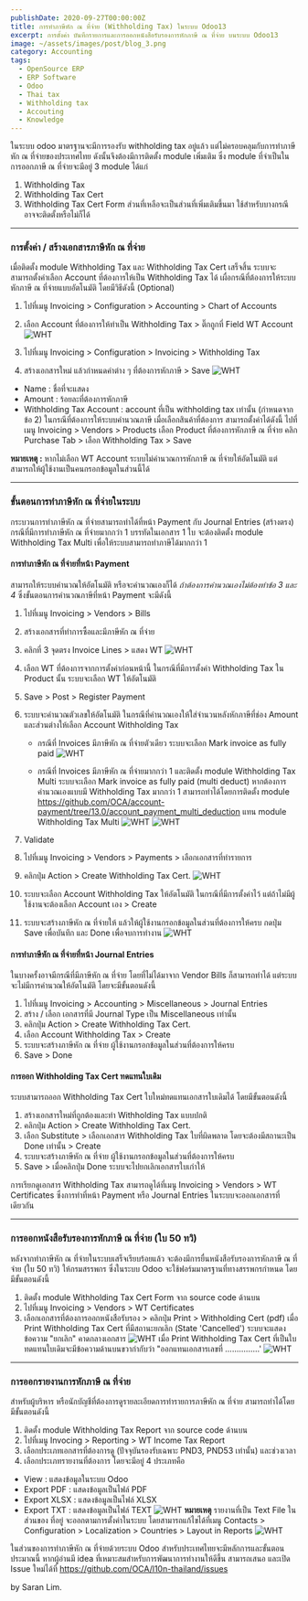 ```yaml
---
publishDate: 2020-09-27T00:00:00Z
title: การทำภาษีหัก ณ ที่จ่าย (Withholding Tax) ในระบบ Odoo13
excerpt: การตั้งค่า บันทึกรายการและการออกหนังสือรับรองการหักภาษี ณ ที่จ่าย บนระบบ Odoo13
image: ~/assets/images/post/blog_3.png
category: Accounting
tags:
  - OpenSource ERP
  - ERP Software
  - Odoo
  - Thai tax
  - Withholding tax
  - Accouting
  - Knowledge
---
```


ในระบบ odoo มาตรฐานจะมีการรองรับ withholding tax อยู่แล้ว แต่ไม่ครอบคลุมกับการทำภาษีหัก ณ ที่จ่ายของประเทศไทย ดังนั้นจึงต้องมีการติดตั้ง module เพิ่มเติม ซึ่ง module ที่จำเป็นในการออกภาษี ณ ที่จ่ายจะมีอยู่ 3 module ได้แก่
1. Withholding Tax
2. Withholding Tax Cert
3. Withholding Tax Cert Form
ส่วนที่เหลือจะเป็นส่วนที่เพิ่มเติมขึ้นมา ใช้สำหรับบางกรณี อาจจะติดตั้งหรือไม่ก็ได้

---

### การตั้งค่า / สร้างเอกสารภาษีหัก ณ ที่จ่าย

เมื่อติดตั้ง module Withholding Tax และ Withholding Tax Cert เสร็จสิ้น ระบบจะสามารถตั้งค่าเลือก Account ที่ต้องการให้เป็น Withholding Tax ได้ เผื่อกรณีที่ต้องการให้ระบบหักภาษี ณ ที่จ่ายแบบอัตโนมัติ โดยมีวิธีดังนี้ (Optional)
1. ไปที่เมนู Invoicing > Configuration > Accounting > Chart of Accounts
2. เลือก Account ที่ต้องการให้ทำเป็น Withholding Tax > ติ๊กถูกที่ Field WT Account
![WHT](../../assets/images/post/blog_3-2.png)

3. ไปที่เมนู Invoicing > Configuration > Invoicing > Withholding Tax
4. สร้างเอกสารใหม่ แล้วกำหนดค่าต่าง ๆ ที่ต้องการหักภาษี > Save
![WHT](../../assets/images/post/blog_3-3.png)
- Name : ชื่อที่จะแสดง
- Amount : ร้อยละที่ต้องการหักภาษี
- Withholding Tax Account : account ที่เป็น withholding tax เท่านั้น (กำหนดจากข้อ 2)
ในกรณีที่ต้องการให้ระบบคำนวณภาษี เมื่อเลือกสินค้าที่ต้องการ สามารถตั้งค่าได้ดังนี้
ไปที่เมนู Invoicing > Vendors > Products
เลือก Product ที่ต้องการหักภาษี ณ ที่จ่าย
คลิก Purchase Tab > เลือก Withholding Tax > Save

**หมายเหตุ :** หากไม่เลือก WT Account ระบบไม่คำนวณการหักภาษี ณ ที่จ่ายให้อัตโนมัติ แต่สามารถให้ผู้ใช้งานเป็นคนกรอกข้อมูลในส่วนนี้ได้

---

### ขั้นตอนการทำภาษีหัก ณ ที่จ่ายในระบบ

กระบวนการทำภาษีหัก ณ ที่จ่ายสามารถทำได้ที่หน้า Payment กับ Journal Entries (สร้างตรง)
กรณีที่มีการทำภาษีหัก ณ ที่จ่ายมากกว่า 1 บรรทัดในเอกสาร 1 ใบ
จะต้องติดตั้ง module Withholding Tax Multi เพื่อให้ระบบสามารถทำภาษีได้มากกว่า 1

#### การทำภาษีหัก ณ ที่จ่ายที่หน้า Payment

สามารถให้ระบบคำนวณให้อัตโนมัติ หรือจะคำนวณเองก็ได้ *ถ้าต้องการคำนวณเองไม่ต้องทำข้อ 3 และ 4*  ซึ่งขั้นตอนการคำนวณภาษีที่หน้า Payment จะมีดังนี้

1. ไปที่เมนู Invoicing > Vendors > Bills
2. สร้างเอกสารที่ทำการซื้อและมีภาษีหัก ณ ที่จ่าย
3. คลิกที่ 3 จุดตรง Invoice Lines > แสดง WT
![WHT](../../assets/images/post/blog_3-4.png)

4. เลือก WT ที่ต้องการจากการตั้งค่าก่อนหน้านี้ ในกรณีที่มีการตั้งค่า Withholding Tax ใน Product นั้น ระบบจะเลือก WT ให้อัตโนมัติ
5. Save > Post > Register Payment
6. ระบบจะคำนวณตัวเลขให้อัตโนมัติ ในกรณีที่คำนวณเองให้ใส่จำนวนหลังหักภาษีที่ช่อง Amount และส่วนต่างให้เลือก Account Withholding Tax

    - กรณีที่ Invoices มีภาษีหัก ณ ที่จ่ายตัวเดียว ระบบจะเลือก Mark invoice as fully paid
    ![WHT](../../assets/images/post/blog_3-5.png)
    
    - กรณีที่ Invoices มีภาษีหัก ณ ที่จ่ายมากกว่า 1 และติดตั้ง module Withholding Tax Multi ระบบจะเลือก Mark invoice as fully paid (multi deduct) หากต้องการคำนวณเองแบบมี Withholding Tax มากกว่า 1 สามารถทำได้โดยการติดตั้ง module https://github.com/OCA/account-payment/tree/13.0/account_payment_multi_deduction แทน module Withholding Tax Multi
    ![WHT](../../assets/images/post/blog_3-6.png)
    ![WHT](../../assets/images/post/blog_3-7.png)

7. Validate
8. ไปที่เมนู Invoicing > Vendors > Payments > เลือกเอกสารที่ทำรายการ
9. คลิกปุ่ม Action > Create Withholding Tax Cert.
![WHT](../../assets/images/post/blog_3-8.png)

10. ระบบจะเลือก Account Withholding Tax ให้อัตโนมัติ ในกรณีที่มีการตั้งค่าไว้ แต่ถ้าไม่มีผู้ใช้งานจะต้องเลือก Account เอง > Create
11. ระบบจะสร้างภาษีหัก ณ ที่จ่ายให้ แล้วให้ผู้ใช้งานกรอกข้อมูลในส่วนที่ต้องการให้ครบ กดปุ่ม Save เพื่อบันทึก และ Done เพื่อจบการทำงาน
![WHT](../../assets/images/post/blog_3-9.png)

#### การทำภาษีหัก ณ ที่จ่ายที่หน้า Journal Entries
ในบางครั้งอาจมีกรณีที่มีภาษีหัก ณ ที่จ่าย โดยที่ไม่ได้มาจาก Vendor Bills ก็สามารถทำได้ แต่ระบบจะไม่มีการคำนวณให้อัตโนมัติ โดยจะมีขั้นตอนดังนี้ 

1. ไปที่เมนู Invoicing > Accounting > Miscellaneous > Journal Entries
2. สร้าง / เลือก เอกสารที่มี Journal Type เป็น Miscellaneous เท่านั้น
3. คลิกปุ่ม Action > Create Withholding Tax Cert.
4. เลือก Account Withholding Tax > Create
5. ระบบจะสร้างภาษีหัก ณ ที่จ่าย ผู้ใช้งานกรอกข้อมูลในส่วนที่ต้องการให้ครบ
6. Save > Done

#### การออก Withholding Tax Cert ทดแทนใบเดิม
ระบบสามารถออก Withholding Tax Cert ใบใหม่ทดแทนเอกสารใบเดิมได้ โดยมีขั้นตอนดังนี้
1. สร้างเอกสารใหม่ที่ถูกต้องและทำ Withholding Tax แบบปกติ
2. คลิกปุ่ม Action > Create Withholding Tax Cert.
3. เลือก Substitute > เลือกเอกสาร Withholding Tax ใบที่ผิดพลาด  โดยจะต้องมีสถานะเป็น Done เท่านั้น > Create
4. ระบบจะสร้างภาษีหัก ณ ที่จ่าย ผู้ใช้งานกรอกข้อมูลในส่วนที่ต้องการให้ครบ
5. Save > เมื่อคลิกปุ่ม Done ระบบจะไปยกเลิกเอกสารใบเก่าให้

การเรียกดูเอกสาร Withholding Tax สามารถดูได้ที่เมนู Invoicing > Vendors > WT Certificates ซึ่งการทำที่หน้า Payment หรือ Journal Entries ในระบบจะออกเอกสารที่เดียวกัน

---

### การออกหนังสือรับรองการหักภาษี ณ ที่จ่าย (ใบ 50 ทวิ)

หลังจากทำภาษีหัก ณ ที่จ่ายในระบบเสร็จเรียบร้อยแล้ว จะต้องมีการยื่นหนังสือรับรองการหักภาษี ณ ที่จ่าย (ใบ 50 ทวิ) ให้กรมสรรพกร ซึ่งในระบบ Odoo จะใช้ฟอร์มมาตรฐานที่ทางสรรพกรกำหนด โดยมีขั้นตอนดังนี้
1. ติดตั้ง module Withholding Tax Cert Form จาก source code ด้านบน
2. ไปที่เมนู Invoicing > Vendors > WT Certificates
3. เลือกเอกสารที่ต้องการออกหนังสือรับรอง > คลิกปุ่ม Print > Withholding Cert (pdf)
เมื่อ Print Withholding Tax Cert ที่มีสถานะยกเลิก (State 'Cancelled') ระบบจะแสดงข้อความ "ยกเลิก" คาดกลางเอกสาร
![WHT](../../assets/images/post/blog_3-10.png)
เมื่อ Print Withholding Tax Cert ที่เป็นใบทดแทนใบเดิมจะมีข้อความด้านบนขวากำกับว่า "ออกแทนเอกสารเลขที่ ...............'
![WHT](../../assets/images/post/blog_3-11.png)

---

### การออกรายงานการหักภาษี ณ ที่จ่าย
สำหรับผู้บริหาร หรือนักบัญชีที่ต้องการดูรายละเอียดการทำรายการภาษีหัก ณ ที่จ่าย สามารถทำได้โดยมีขั้นตอนดังนี้
1. ติดตั้ง module Withholding Tax Report จาก source code ด้านบน
2. ไปที่เมนู Invocing > Reporting > WT Income Tax Report
3. เลือกประเภทเอกสารที่ต้องการดู (ปัจจุบันรองรับเฉพาะ PND3, PND53 เท่านั้น) และช่วงเวลา
4. เลือกประเภทรายงานที่ต้องการ โดยจะมีอยู่ 4 ประเภทคือ

  -  View : แสดงข้อมูลในระบบ Odoo
  - Export PDF : แสดงข้อมูลเป็นไฟล์ PDF
  - Export XLSX : แสดงข้อมูลเป็นไฟล์ XLSX
  - Export TXT : แสดงข้อมูลเป็นไฟล์ TEXT
  ![WHT](../../assets/images/post/blog_3-12.png)
  **หมายเหตุ** รายงานที่เป็น Text File ในส่วนของ ที่อยู่ จะออกตามการตั้งค่าในระบบ โดยสามารถแก้ไขได้ที่เมนู Contacts > Configuration > Localization > Countries > Layout in Reports
  ![WHT](../../assets/images/post/blog_3-13.png)

ในส่วนของการทำภาษีหัก ณ ที่จ่ายด้วยระบบ Odoo สำหรับประเทศไทยจะมีหลักการและขั้นตอนประมาณนี้ หากผู้อ่านมี idea ที่เหมาะสมสำหรับการพัฒนาการทำงานให้ดีขึ้น สามารถเสนอ และเปิด Issue ใหม่ได้ที่ https://github.com/OCA/l10n-thailand/issues

by Saran Lim.